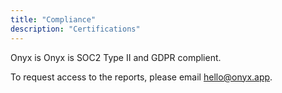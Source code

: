 ```yaml
---
title: "Compliance"
description: "Certifications"
---
```


Onyx is Onyx is SOC2 Type II and GDPR complient.

To request access to the reports, please email hello@onyx.app.
